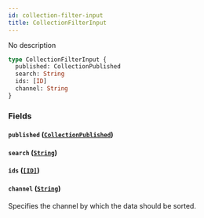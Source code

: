 ```yaml
---
id: collection-filter-input
title: CollectionFilterInput
---
```


No description

```graphql
type CollectionFilterInput {
  published: CollectionPublished
  search: String
  ids: [ID]
  channel: String
}
```

### Fields

#### `published` ([`CollectionPublished`](/api-reference/enums/collection-published.mdx))

#### `search` ([`String`](/api-reference/scalars/string.mdx))

#### `ids` ([`[ID]`](/api-reference/scalars/id.mdx))

#### `channel` ([`String`](/api-reference/scalars/string.mdx))

Specifies the channel by which the data should be sorted.
